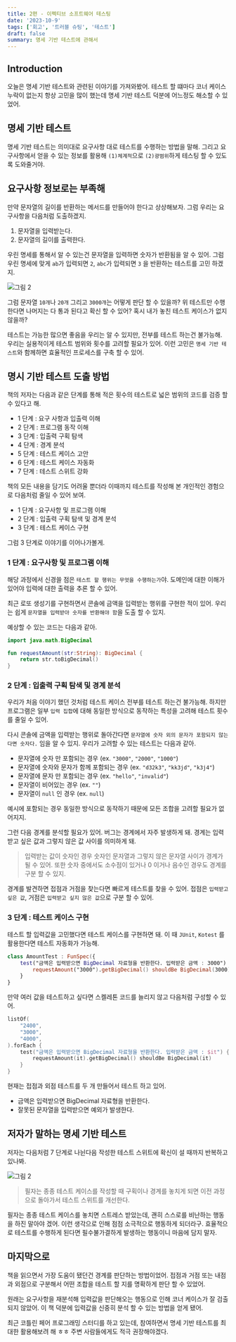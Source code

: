 ```yaml
---
title: 2편 - 이펙티브 소프트웨어 테스팅
date: '2023-10-9'
tags: ['회고', '트러블 슈팅', '테스트']
draft: false
summary: 명세 기반 테스트에 관해서
---
```


## Introduction

오늘은 명세 기반 테스트와 관련된 이야기를 가져와봤어.
테스트 할 떄마다 코너 케이스 누락이 없는지 항상 고민을 많이 했는데 명세 기반 테스트 덕분에 어느정도 해소할 수 있었어.

<TOCInline toc={props.toc} exclude="Introduction" />

## 명세 기반 테스트

명세 기반 테스트는 의미대로 요구사항 대로 테스트를 수행하는 방법을 말해.
그리고 요구사항에서 얻을 수 있는 정보를 활용해 `(1)체계적`으로 `(2)광범위`하게 테스팅 할 수 있도록 도와줄거야.

## 요구사항 정보로는 부족해

만약 문자열의 길이를 반환하는 메서드를 만들어야 한다고 상상해보자.
그럼 우리는 요구사항을 다음처럼 도출하겠지.

1. 문자열을 입력받는다.
2. 문자열의 길이를 출력한다.

우린 명세를 통해서 알 수 있는건 문자열을 입력하면 숫자가 반환됨을 알 수 있어.
그럼 우린 명세에 맞게 `ab`가 입력되면 `2`, `abc`가 입력되면 `3` 을 반환하는 테스트를 고민 하겠지.

![그림 2](/static/images/book-effective-testing-2/1.png)

그럼 문자열 `10개`나 `20개` 그리고 `3000개`는 어떻게 판단 할 수 있을까?
위 테스트만 수행 한다면 나머지는 다 통과 된다고 확신 할 수 있어?
혹시 내가 놓친 테스트 케이스가 없지 않을까?

테스트는 가능한 많으면 좋음을 우리는 알 수 있지만, 전부를 테스트 하는건 불가능해.
우리는 실용적이게 테스트 범위와 횟수를 고려할 필요가 있어.
이런 고민은 `명세 기반 테스트`와 함께하면 효율적인 프로세스를 구축 할 수 있어.

## 명시 기반 테스트 도출 방법

책의 저자는 다음과 같은 단계를 통해 적은 횟수의 테스트로 넓은 범위의 코드를 검증 할 수 있다고 해.

- 1 단계 : 요구 사항과 입출력 이해
- 2 단계 : 프로그램 동작 이해
- 3 단계 : 입출력 구획 탐색
- 4 단계 : 경계 분석
- 5 단계 : 테스트 케이스 고안
- 6 단계 : 테스트 케이스 자동화
- 7 단계 : 테스트 스위트 강화

책의 모든 내용을 담기도 어려울 뿐더라 이때까지 테스트를 작성해 본 개인적인 경험으로 다음처럼 줄일 수 있어 보여.

- 1 단계 : 요구사항 및 프로그램 이해
- 2 단계 : 입출력 구획 탐색 및 경계 분석
- 3 단계 : 테스트 케이스 구현

그럼 3 단계로 이야기를 이어나가볼게.

### 1 단계 : 요구사항 및 프로그램 이해

해당 과정에서 신경쓸 점은 `테스트 할 행위는 무엇을 수행하는가`야.
도메인에 대한 이해가 있어야 입력에 대한 출력을 추론 할 수 있어.

최근 로또 생성기를 구현하면서 콘솔에 금액을 입력받는 행위를 구현한 적이 있어.
우리는 쉽게 `문자열을 입력받아 숫자를 반환해야 함`을 도출 할 수 있지.

예상할 수 있는 코드는 다음과 같아.

```kotlin
import java.math.BigDecimal

fun requestAmount(str:String): BigDecimal {
    return str.toBigDecimal()
}
```

### 2 단계 : 입출력 구획 탐색 및 경계 분석

우리가 처음 이야기 했던 것처럼 테스트 케이스 전부를 테스트 하는건 불가능해.
하지만 프로그램은 일부 `입력 집합`에 대해 동일한 방식으로 동작하는 특성을 고려해 테스트 횟수를 줄일 수 있어.

다시 콘솔에 금액을 입력받는 행위로 돌아간다면 `문자열에 숫자 외의 문자가 포함되지 않는다면 숫자다.` 임을 알 수 있지.
우리가 고려할 수 있는 테스트는 다음과 같아.

- 문자열에 숫자 만 포함되는 경우 (ex. `"3000"`, `"2000"`, `"1000"`)
- 문자열에 숫자와 문자가 함께 포함되는 경우 (ex. `"d32k3"`, `"kk3jd"`, `"k3j4"`)
- 문자열에 문자 만 포함되는 경우 (ex. `"hello"`, `"invalid"`)
- 문자열이 비어있는 경우 (ex. `""`)
- 문자열이 `null` 인 경우 (ex. `null`)

예시에 포함되는 경우 동일한 방식으로 동작하기 때문에 모든 조합을 고려할 필요가 없어지지.

그런 다음 경계를 분석할 필요가 있어. 버그는 경계에서 자주 발생하게 돼.
경계는 입력받고 싶은 값과 그렇지 않은 값 사이를 의미하게 돼.

> 입력받는 값이 숫자인 경우 숫자인 문자열과 그렇지 않은 문자열 사이가 경계가 될 수 있어.
> 또한 숫자 중에서도 소수점이 있거나 0 이거나 음수인 경우도 경계를 구분 할 수 있지.

경계를 발견하면 접점과 거점을 찾는다면 빠르게 테스트를 찾을 수 있어.
접점은 `입력받고 싶은 값`, 거점은 `입력받고 싶지 않은 값`으로 구분 할 수 있어.

### 3 단계 : 테스트 케이스 구현

테스트 할 입력값을 고민했다면 테스트 케이스를 구현하면 돼. 이 때 `JUnit`, `Kotest` 를 활용한다면 테스트 자동화가 가능해.

```kotlin
class AmountTest : FunSpec({
    test("금액은 입력받으면 BigDecimal 자료형을 반환한다. 입력받은 금액 : 3000") {
        requestAmount("3000").getBigDecimal() shouldBe BigDecimal(3000)
    }
}
```

만약 여러 값을 테스트하고 싶다면 스켈레톤 코드를 늘리지 않고 다음처럼 구성할 수 있어.

```kotlin
listOf(
    "2400",
    "3000",
    "4000",
).forEach {
    test("금액은 입력받으면 BigDecimal 자료형을 반환한다. 입력받은 금액 : $it") {
        requestAmount(it).getBigDecimal() shouldBe BigDecimal(it)
    }
}
```

현재는 접점과 외점 테스트를 두 개 만들어서 테스트 하고 있어.

- 금액은 입력받으면 BigDecimal 자료형을 반환한다.
- 잘못된 문자열을 입력받으면 예외가 발생한다.


## 저자가 말하는 명세 기반 테스트

저자는 다음처럼 7 단계로 나뉜다음 작성한 테스트 스위트에 확신이 설 때까지 반복하고 있나봐.

![그림 2](/static/images/book-effective-testing-2/2.png)

> 필자는 종종 테스트 케이스를 작성할 때 구획이나 경계를 놓치게 되면 이전 과정으로 돌아가서 테스트 스위트를 개선한다.

필자는 종종 테스트 케이스를 놓치면 스트레스 받았는데, 괜히 스스로를 비난하는 행동을 하진 말아야 겠어.
이런 생각으로 인해 점점 소극적으로 행동하게 되더라구.
효율적으로 테스트를 수행하게 된다면 필수불가결하게 발생하는 행동이니 마음에 담지 말자.

## 마지막으로

책을 읽으면서 가장 도움이 됐던건 경계를 판단하는 방법이었어.
접점과 거점 또는 내점과 외점으로 구분해서 어떤 조합을 테스트 할 지를 명확하게 판단 할 수 있었어.

원래는 요구사항을 재분석해 입력값을 판단해오는 행동으로 인해 코너 케이스가 잘 검출되지 않았어.
이 책 덕분에 입력값을 신중히 분석 할 수 있는 방법을 얻게 됐어.

최근 코틀린 페어 프로그래밍 스터디를 하고 있는데, 참여하면서 명세 기반 테스트를 최대한 활용해보려 해 ㅎㅎ
주변 사람들에게도 적극 권장해야겠다.
